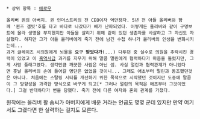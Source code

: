  * 상위 항목 : [[애로우]]

 올리버 퀸의 아버지. 퀸 인더스트리의 전 CEO이자 억만장자. 5년 전 아들 올리버와 함께 '퀸즈 갬빗'호를 타고 바다로 나갔다가 배가 난파되었다. 어떻게든 올리버와 같이 구명보트에 올라 생명을 부지했지만 아들을 살리기 위해 같이 있던 생존자를 사살하고 그 자신도 자살했다. 하지만 그가 아들 올리버에게 죽기 전에 남긴 수첩 하나가 올리버의 인생을 변화시키는데...
 과거 글레이즈 시의원에게 뇌물을 '''요구 받았다가'''(...) 다투던 중 실수로 의원을 추락시킨 경력이 있었고 이 [[흑역사]]급 과거를 지우기 위해 말콤 멀린에게 협력하다가 마음을 돌렸지만, 그게 사망 플래그였다. 생각만큼 깨끗한 사람은 아닌 셈. 사실 멀린과 협력관계가 아니었다면 훗날 올리버의 손에 들어갈 명단은 없었을 것이니... 그래도 애초부터 멀린과 동조했던것은 아니다. 처음에는 스탈링 시티를 개선하기 위한 목적으로 시작했던 것이지만 도중에 말콤이 그 방향성을 과격한 방식으로 바꾸게 되고[* 그러나 멀린의 목적은 애초부터 그것이었다.] 그걸 반대하다가 변을 당했다. 죽기 전에 다른 여자와 혼외 관계를 가졌다.

원작에는 올리버 활 솜씨가 아버지에게 배운 거라는 언급도 몇몇 군데 있지만 만약 여기서도 그랬다면 한 실력하는 걸지도 모른다.
